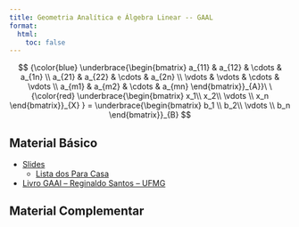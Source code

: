 ```yaml
---
title: Geometria Analítica e Álgebra Linear -- GAAL
format:
  html:
    toc: false
---
```


$$
{\color{blue} \underbrace{\begin{bmatrix}
 a_{11}  & a_{12}  & \cdots &  a_{1n}  \\
 a_{21} & a_{22}  & \cdots  & a_{2n} \\
 \vdots & \vdots & \cdots & \vdots \\
 a_{m1} & a_{m2}  & \cdots  & a_{mn} 
\end{bmatrix}}_{A}}\ \
{\color{red}
\underbrace{\begin{bmatrix}
x_1\\ x_2\\ \vdots \\ x_n
\end{bmatrix}}_{X}
}
=
\underbrace{\begin{bmatrix}
b_1 \\ b_2\\ \vdots \\ b_n
\end{bmatrix}}_{B}
$$

::: {layout-ncol=2}

## Material Básico

- [Slides](gaal.pdf)
    - [Lista dos Para Casa](paracasa.pdf)

- [Livro GAAl -- Reginaldo Santos -- UFMG](gaalt0.pdf)


## Material Complementar

:::





